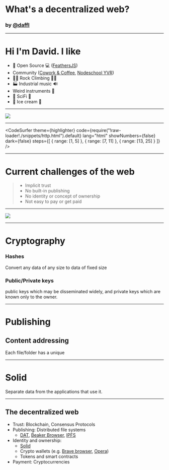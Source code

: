 
<Head>
  <title>What's a decentralized web?</title>
  <link rel="stylesheet" href="https://fonts.googleapis.com/css?family=Roboto:100,300,400,500,700,900|Raleway:100,300,400,500,700" />
</Head>

# What's a decentralized web?

### by [@daffl](https://twitter.com/daffl)

---

# Hi I'm David. I like

- 👐 Open Source 💻 ([FeathersJS](https://feathersjs.com/))
- Community ([Cowork & Coffee](https://www.meetup.com/codecoffeeyvr/), [Nodeschool YVR](https://nodeschool.io/vancouver/))
- 🧗‍♂️ Rock Climbing 🧗🏽
- 🏭 Industrial music 🔊
- Weird instruments 📯
- 🚀 SciFi 🤖
- 🍦 Ice cream 🍨

---

<Image src="img/www.gif" size="contain" />

---

<CodeSurfer
  theme={highlighter}
  code={require("!raw-loader!./snippets/http.html").default}
  lang="html"
  showNumbers={false}
  dark={false}
  steps={[
    { range: [1, 5] },
    { range: [7, 11] },
    { range: [13, 25] }
  ]}
/>

---

# Current challenges of the web

> - Implicit trust
> - No built-in publishing
> - No identity or concept of ownership
> - Not easy to pay or get paid

---

<Image src="img/decentralized.png" size="contain" />

---

# Cryptography

### Hashes

Convert any data of any size to data of fixed size

### Public/Private keys

public keys which may be disseminated widely, and private keys which are known only to the owner.

---

# Publishing

## Content addressing

Each file/folder has a unique


---

# Solid

Separate data from the applications that use it.

---

## The decentralized web

- Trust: Blockchain, Consensus Protocols
- Publishing: Distributed file systems
  - [DAT](https://datproject.org/), [Beaker Browser](https://beakerbrowser.com), [IPFS](https://ipfs.io/)
- Identity and ownership:
  - [Solid](https://solid.inrupt.com/)
  - Crypto wallets (e.g. [Brave browser](https://brave.com/), [Opera](https://www.opera.com/crypto))
  - Tokens and smart contracts  
- Payment: Cryptocurrencies
